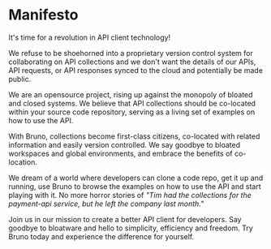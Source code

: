 # Manifesto

It's time for a revolution in API client technology! 

We refuse to be shoehorned into a proprietary version control system for collaborating on API collections and we don't want the details of our APIs, API requests, or API responses synced to the cloud and potentially be made public. 

We are an opensource project, rising up against the monopoly of bloated and closed systems. We believe that API collections should be co-located within your source code repository, serving as a living set of examples on how to use the API.

With Bruno, collections become first-class citizens, co-located with related information and easily version controlled. We say goodbye to bloated workspaces and global environments, and embrace the benefits of co-location.

We dream of a world where developers can clone a code repo, get it up and running, use Bruno to browse the examples on how to use the API and start playing with it. No more horror stories of *"Tim had the collections for the payment-api service, but he left the company last month."*

Join us in our mission to create a better API client for developers. Say goodbye to bloatware and hello to simplicity, efficiency and freedom. Try Bruno today and experience the difference for yourself.